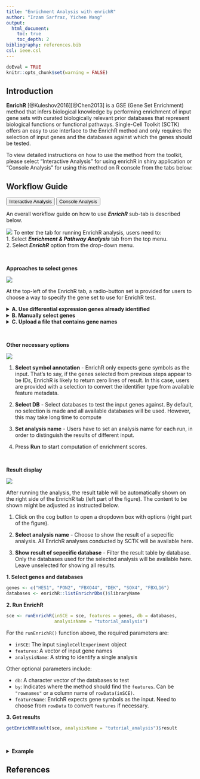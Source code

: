 ```yaml
---
title: "Enrichment Analysis with enrichR"
author: "Irzam Sarfraz, Yichen Wang"
output:
  html_document:
    toc: true
    toc_depth: 2
bibliography: references.bib
csl: ieee.csl
---
```

```r
doEval = TRUE
knitr::opts_chunk$set(warning = FALSE)
```
## Introduction
**EnrichR** [@Kuleshov2016][@Chen2013] is a GSE (Gene Set Enrichment) method that infers biological knowledge by performing enrichment of input gene sets with curated biologically relevant prior databases that represent biological functions or functional pathways. Single-Cell Toolkit (SCTK) offers an easy to use interface to the EnrichR method and only requires the selection of input genes and the databases against which the genes should be tested. <br>

To view detailed instructions on how to use the method from the toolkit, please select "Interactive Analysis" for using enrichR in shiny application or "Console Analysis" for using this method on R console from the tabs below:

````{=html}
<head>
<meta name="viewport" content="width=device-width, initial-scale=1">
</head>
<body>
````


## Workflow Guide

````{=html}
<div class="tab">
  <button class="tablinks" onclick="openTab(event, 'interactive')" id="ia-button">Interactive Analysis</button>
  <button class="tablinks" onclick="openTab(event, 'console')" id="console-button">Console Analysis</button>
</div>

<div id="interactive" class="tabcontent">
````

An overall workflow guide on how to use ***EnrichR*** sub-tab is described below. <br>

![](ui_screenshots/pathway_analysis/enrichR_1.png)
To enter the tab for running EnrichR analysis, users need to: <br>
1. Select ***Enrichment & Pathway Analysis*** tab from the top menu. <br>
2. Select ***EnrichR*** option from the drop-down menu. <br>

<br>

**Approaches to select genes**

![](ui_screenshots/pathway_analysis/enrichR_2.png)

At the top-left of the EnrichR tab, a radio-button set is provided for users to choose a way to specify the gene set to use for EnrichR test. 

````{=html}
<details>
  <summary><b>A. Use differential expression genes already identified</b></summary>
```` 

1. **Select DE Analysis** - After performing [differential expression analysis](differential_expression.html) with SCTK, users will have options available in this dropdown box. Users can select an analysis to import the DEGs identified there. <br>

2. **Use Log2FC greater than** - Filter the DEGs, to only use genes with the absolute value of log2 fold-change greater than the input. <br>

3. **Use FDR less than** - Filter the DEGs, to only use genes with FDR value less than the input. <br>

4. **Only use upregulated genes** - Filter the DEGs, check to only use genes with positive log2 fold-change values. <br>

5. **Use mean exp in group1 greater than** - Filter the DEGs, to only use genes with mean expression within group1 ([what is group1?](differential_expression.html)) greater then the input. <br>

6. **Use mean exp in group2 less than** - Filter the DEGs, to only use genes with mean expression within group2 less then the input. <br>

7. **Use exp% in group1 greater than** - Filter the DEGs, to only use genes expressed in greater than this fraction of cells in group1. <br>

8. **Use exp% in group2 less than** - Filter the DEGs, to only use genes expressed in greater than this fraction of cells in group1. <br>

By making changes above, the number of remaining DEGs and the list of remaining DEGs will be shown at the bottom of this section. 

````{=html}
</details>
<details>
  <summary><b>B. Manually select genes</b></summary>
```` 

9. **Select Gene(s)** - Users can manually select the genes from the available data here. 

````{=html}
</details>
<details>
  <summary><b>C. Upload a file that contains gene names</b></summary>
```` 

10. Users can upload a text table file where the first column contains the gene identifiers. A text file with one gene per line works the same. CSV, TSV or TXT formats may be accepted. Depending on the exact situation of the file, selection might be applied in the following options.

11. **Header** - If the first line of the file is a header (e.g. column names if it's a table, "Genes", "Symbols" or etc. if it's just the genes), users need to check this option to let the APP ignore the line.

12. **Separator** - If the text file is a table, users need to make sure of the separator of entries and make the corresponding selection here. Usually, "Comma" for CSV files and "Tab" for TSV files. 

13. **Quote** - Depending on whether each entry in the text table file is quoted, users might make a selection here. Users might open file with a text editor software, or run `head ${FILENAME}` command on Unix system, to exactly have a check on it. 

14. **Match feature type** - If the type of the gene identifiers (e.g. symbol, ensembl ID, etc.) provided in the file does not match to the default type for the dataset (denoted as "rownames"), users need to select from available feature metadata to find the match. 

````{=html}
</details>
````

<br>

**Other necessary options**

![](ui_screenshots/pathway_analysis/enrichR_3.png)

1. **Select symbol annotation** - EnrichR only expects gene symbols as the input. That's to say, if the genes selected from previous steps appear to be IDs, EnrichR is likely to return zero lines of result. In this case, users are provided with a selection to convert the identifier type from available feature metadata. <br>

2. **Select DB** - Select databases to test the input genes against. By default, no selection is made and all available databases will be used. However, this may take long time to compute <br>

3. **Set analysis name** - Users have to set an analysis name for each run, in order to distinguish the results of different input. <br>

6. Press **Run** to start computation of enrichment scores. <br>

<br>

**Result display**

![](ui_screenshots/pathway_analysis/enrichR_4.png)

After running the analysis, the result table will be automatically shown on the right side of the EnrichR tab (left part of the figure). The content to be shown might be adjusted as instructed below. 

1. Click on the cog button to open a dropdown box with options (right part of the figure). <br>

2. **Select analysis name** - Choose to show the result of a sepecific analysis. All EnrichR analyses conducted by SCTK will be available here. <br>

3. **Show result of sepecific database** - Filter the result table by database. Only the databases used for the selected analysis will be available here. Leave unselected for showing all results. 

````{=html}
</div>
<div id="console" class="tabcontent">
````

**1. Select genes and databases**

```r
genes <- c("HES1", "PON2", "FBXO44", "DEK", "SOX4", "FBXL16")
databases <- enrichR::listEnrichrDbs()$libraryName
```

**2. Run EnrichR**

```r
sce <- runEnrichR(inSCE = sce, features = genes, db = databases,
                  analysisName = "tutorial_analysis")
```

For the `runEnrichR()` function above, the required parameters are: 

- `inSCE`: The input `SingleCellExperiment` object
- `features`: A vector of input gene names
- `analysisName`: A string to identify a single analysis

Other optional parameters include:

- `db`: A character vector of the databases to test
- `by`: Indicates where the method should find the `features`. Can be `"rownames"` or a column name of `rowData(inSCE)`.
- `featureName`: EnrichR expects gene symbols as the input. Need to choose from `rowData` to convert `features` if necessary. 

**3. Get results**

```r
getEnrichRResult(sce, analysisName = "tutorial_analysis")$result
```

<br>

````{=html}
<details>
  <summary><b>Example</b></summary>
````  
  
```r
# Load singleCellTK & pbmc3k example data
library(singleCellTK)
sce <- importExampleData(dataset = "pbmc3k")
# Select genes
genes <- c("HES1", "PON2", "FBXO44", "DEK", "SOX4", "FBXL16")
# Fetch databases
databases <- enrichR::listEnrichrDbs()$libraryName
# Run enrichR
sce <- runEnrichR(inSCE = sce, features = genes, db = databases, 
                  analysisName = "tutorial_test")
```

```r
# Print the first five results
result <- getEnrichRResult(sce, "tutorial_test")$result
head(result)
```

```r
res <- getEnrichRResult(sce, "tutorial_test")$result
knitr::kable(format(head(res), digits = 3))
```

````{=html}
</details> 
      </div>
<script>
document.getElementById("ia-button").click();
</script>
</body>
````

## References
